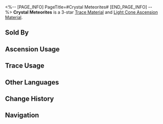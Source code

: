 <%-- [PAGE_INFO]
PageTitle=#Crystal Meteorites#
[END_PAGE_INFO] --%>
{{Item Infobox
|id          = 110212
|image       = Item Crystal Meteorites.png
|type        = Trace Material
|type2       = Light Cone Ascension Material
|invCategory = Upgrade Materials
|rarity      = 3
|effect      = The crystals that separate from the Amber Lord's body when THEY swing the celestial hammer. Used to level up Traces moderately for {{Color|h|Preservation}} characters.
|description = People only become aware of the fact that Qlipoth has swung their hammer again from the two phenomena invariably detected afterward: an enormous burst of intense gravitational waves, and "starquakes." Like a gift from the Preservation, the crystal meteorites dash across the dark sky and announce the beginning of a new Era.
|source1     = [[Calyx: Clock Studios Theme Park]]
|source2     = [[Omni-Synthesizer]] &mdash; Material Synthesis
|source3     = [[Embers Exchange]]
|source4     = [[Omni-Synthesizer]] &mdash; Material Exchange
}}
{{Description|''"The Genius Society is audacious enough to declare the Amber Lord as the slowest Aeon in the Cosmos, but none of these people have ever successfully observed the entire process of Qlipoth swinging the celestial hammer."''}}
'''Crystal Meteorites''' is a 3-star [[Trace Material]] and [[Light Cone Ascension Material]].

==Sold By==
{{Shop Availability}}

==Ascension Usage==
{{Ascension Usage}}

==Trace Usage==
{{Trace Usage}}

==Other Languages==
{{Other Languages
|en   = Crystal Meteorites
|zhs  = 流星棱晶
|zht  = 流星稜晶
|ja   = 流星プリズム
|ko   = 유성 결정
|es   = Meteoritos de cristal
|fr   = Météorites cristallines
|ru   = Метеоритные кристаллы
|th   = Crystal Meteorites
|vi   = Lăng Tinh Sao Băng
|de   = Kristallene Meteoriten
|id   = Crystal Meteorites
|pt   = Meteoritos de Cristal
}}

==Change History==
{{Change History|2.0}}

==Navigation==
{{Upgrade Material Navbox}}